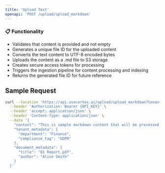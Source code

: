 ```yaml
---
title: 'Upload Text'
openapi: 'POST /upload/upload_markdown'
---
```


### 📋 Functionality
- Validates that content is provided and not empty
- Generates a unique file ID for the uploaded content
- Converts the text content to UTF-8 encoded bytes
- Uploads the content as a .md file to S3 storage
- Creates secure access tokens for processing
- Triggers the ingestion pipeline for content processing and indexing
- Returns the generated file ID for future reference


## Sample Request

```bash
curl --location 'https://api.usecortex.ai/upload/upload_markdown?tenant_id={TENANT_ID}&sub_tenant_id={SUB_TENANT_ID}' \
  --header 'Authorization: Bearer {API_KEY}' \
  --header 'accept: application/json' \
  --header 'Content-Type: application/json' \
  --data '{
    "content": "This is sample markdown content that will be processed and indexed.",
    "tenant_metadata": {
      "department": "Finance",
      "compliance_tag": "GDPR"
    },
    "document_metadata": {
      "title": "Q1 Report.pdf",
      "author": "Alice Smith"
    }
  }'
```
